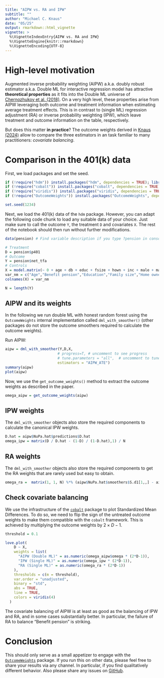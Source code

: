```yaml
---
title: "AIPW vs. RA and IPW"
subtitle: ""
author: "Michael C. Knaus"
date: "05/25"
output: rmarkdown::html_vignette
vignette: >
  %\VignetteIndexEntry{AIPW vs. RA and IPW}
  %\VignetteEngine{knitr::rmarkdown}
  %\VignetteEncoding{UTF-8}
---
```


# High-level motivation

Augmented inverse probability weighting (AIPW) a.k.a. doubly robust estimator a.k.a. Double ML for interactive regression model has attractive **theoretical properties** as it fits into the Double ML universe of [Chernozhukov et al. (2018)](https://doi.org/10.1111/ectj.12097). On a very high level, these properties arise from AIPW leveraging both outcome and treatment information when estimating average treatment effects. This is in contrast to (single ML) regression adjustment (RA) or inverse probability weighting (IPW), which leave treatment and outcome information on the table, respectively.

But does this matter **in practice**? The outcome weights derived in [Knaus (2024)](https://arxiv.org/abs/2411.11559) allow to compare the three estimators in an task familiar to many practitioners: *covariate balancing*.

# Comparison in the 401(k) data

First, we load packages and set the seed.

```r
if (!require("hdm")) install.packages("hdm", dependencies = TRUE); library(hdm)
if (!require("cobalt")) install.packages("cobalt", dependencies = TRUE); library(cobalt)
if (!require("viridis")) install.packages("viridis", dependencies = TRUE); library(viridis)
if (!require("OutcomeWeights")) install.packages("OutcomeWeights", dependencies = TRUE); library(OutcomeWeights)

set.seed(1234)
```

Next, we load the 401(k) data of the `hdm` package. However, you can adapt the following code chunk to load any suitable data of your choice. Just make sure to call the outcome `Y`, the treatment `D` and covariates `X`. The rest of the notebook should then run without further modifications.

```r
data(pension) # Find variable description if you type ?pension in console

# Treatment
D = pension$p401
# Outcome
Y = pension$net_tfa
# Controls
X = model.matrix(~ 0 + age + db + educ + fsize + hown + inc + male + marr + pira + twoearn, data = pension)
var_nm = c("Age","Benefit pension","Education","Family size","Home owner","Income","Male","Married","IRA","Two earners")
colnames(X) = var_nm

N = length(Y)
```

## AIPW and its weights

In the following we run double ML with honest random forest using the `OutcomeWeights` internal implementation called `dml_with_smoother()` (other packages do not store the outcome smoothers required to calculate the outcome weights).

Run AIPW:

```r
aipw = dml_with_smoother(Y,D,X,
                        # progress=T, # uncomment to see progress
                        # tune.parameters = "all",  # uncomment to tune hyperparameters
                        estimators = "AIPW_ATE")
summary(aipw)
plot(aipw)
```

Now, we use the `get_outcome_weights()` method to extract the outcome weights as described in the paper.

```r
omega_aipw = get_outcome_weights(aipw)
```

## IPW weights

The `dml_with_smoother` objects also store the required components to calculate the canonical IPW weights.

```r
D.hat = aipw$NuPa.hat$predictions$D.hat
omega_ipw = matrix(D / D.hat - (1-D) / (1-D.hat),1) / N
```

## RA weights

The `dml_with_smoother` objects also store the required components to get the RA weights that are rarely used but easy to obtain.

```r
omega_ra =  matrix(1, 1, N) %*% (aipw$NuPa.hat$smoothers$S.d1[1,,] - aipw$NuPa.hat$smoothers$S.d0[1,,]) / N
```

## Check covariate balancing

We use the infrastructure of the [`cobalt`](https://ngreifer.github.io/cobalt/articles/cobalt.html) package to plot Standardized Mean Differences. To do so, we need to flip the sign of the untreated outcome weights to make them compatible with the `cobalt` framework. This is achieved by multiplying the outcome weights by $2 \times D-1$.

```r
threshold = 0.1

love.plot(
    D ~ X,
    weights = list(
      "AIPW (Double ML)" = as.numeric(omega_aipw$omega * (2*D-1)),
      "IPW (Single ML)" = as.numeric(omega_ipw * (2*D-1)),
      "RA (Single ML)" = as.numeric(omega_ra * (2*D-1))
    ),
    thresholds = c(m = threshold),
    var.order = "unadjusted",
    binary = "std",
    abs = TRUE,
    line = TRUE,
    colors = viridis(4)
  )
```

The covariate balancing of AIPW is at least as good as the balancing of IPW and RA, and in some cases substantially better. In particular, the failure of RA to balance "Benefit pension" is striking.

# Conclusion

This should only serve as a small appetizer to engage with the [`OutcomeWeights`](https://github.com/MCKnaus/OutcomeWeights?tab=readme-ov-file) package. If you run this on other data, please feel free to share your results via any channel. In particular, if you find qualitatively different behavior. Also please share any issues on [GitHub](https://github.com/MCKnaus/OutcomeWeights/issues).
